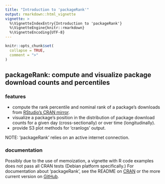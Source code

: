 ```yaml
---
title: "Introduction to 'packageRank'"
output: rmarkdown::html_vignette
vignette: >
  %\VignetteIndexEntry{Introduction to 'packageRank'}
  %\VignetteEngine{knitr::rmarkdown}
  %\VignetteEncoding{UTF-8}
---
```


```r
knitr::opts_chunk$set(
  collapse = TRUE,
  comment = ">"
)
```

## packageRank: compute and visualize package download counts and percentiles

### features

* compute the rank percentile and nominal rank of a package's downloads from [RStudio's CRAN mirror](http://cran-logs.rstudio.com).
* visualize a package's position in the  distribution of package download counts for a given day (cross-sectionally) or over time (longitudinally).
* provide S3 plot methods for 'cranlogs' output.

NOTE: 'packageRank' relies on an active internet connection.

### documentation

Possibly due to the use of memoization, a vignette with R code examples does not pass all CRAN tests (Debian platform specifically.) For documentation about 'packageRank', see the README on [CRAN](https://cran.r-project.org/web/packages/packageRank/readme/README.html) or the more current version on [GitHub](https://github.com/lindbrook/packageRank).

